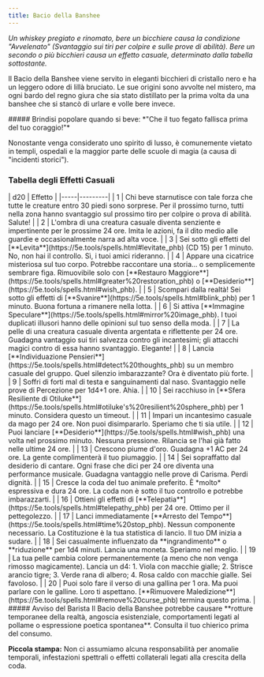```yaml
---
title: Bacio della Banshee
---
```



*Un whiskey pregiato e rinomato, bere un bicchiere causa la condizione "Avvelenato" (Svantaggio sui tiri per colpire e sulle prove di abilità). Bere un secondo o più bicchieri causa un effetto casuale, determinato dalla tabella sottostante.*

<MaskedImage src="https://cdn.leonardo.ai/users/e9df9e5e-8c47-4d7f-87b3-195ea30587b1/generations/f72d4988-ad69-465e-8b7b-e235a3f8c36a/Leonardo_Phoenix_10_A_legendary_whiskey_known_as_Banshees_Kiss_3.jpg" mask="11"/>

Il Bacio della Banshee viene servito in eleganti bicchieri di cristallo nero e ha un leggero odore di lillà bruciato. Le sue origini sono avvolte nel mistero, ma ogni bardo del regno giura che sia stato distillato per la prima volta da una banshee che si stancò di urlare e volle bere invece.

<DescriptiveBox>
##### Brindisi popolare quando si beve:
*"Che il tuo fegato fallisca prima del tuo coraggio!"*
</DescriptiveBox>

Nonostante venga considerato uno spirito di lusso, è comunemente vietato in templi, ospedali e la maggior parte delle scuole di magia (a causa di "incidenti storici").

### Tabella degli Effetti Casuali
<CensoredText>
| d20 | Effetto |
|-----|---------|
| 1 | Chi beve starnutisce con tale forza che tutte le creature entro 30 piedi sono sorprese. Per il prossimo turno, tutti nella zona hanno svantaggio sul prossimo tiro per colpire o prova di abilità. Salute! |
| 2 | L'ombra di una creatura casuale diventa senziente e impertinente per le prossime 24 ore. Imita le azioni, fa il dito medio alle guardie e occasionalmente narra ad alta voce. |
| 3 | Sei sotto gli effetti del [**Levita**](https://5e.tools/spells.html#levitate_phb) (CD 15) per 1 minuto. No, non hai il controllo. Sì, i tuoi amici rideranno. |
| 4 | Appare una cicatrice misteriosa sul tuo corpo. Potrebbe raccontare una storia... o semplicemente sembrare figa. Rimuovibile solo con [**Restauro Maggiore**](https://5e.tools/spells.html#greater%20restoration_phb) o [**Desiderio**](https://5e.tools/spells.html#wish_phb). |
| 5 | Scompari dalla realtà! Sei sotto gli effetti di [**Svanire**](https://5e.tools/spells.html#blink_phb) per 1 minuto. Buona fortuna a rimanere nella lotta. |
| 6 | Si attiva [**Immagine Speculare**](https://5e.tools/spells.html#mirror%20image_phb). I tuoi duplicati illusori hanno delle opinioni sul tuo senso della moda. |
| 7 | La pelle di una creatura casuale diventa argentata e riflettente per 24 ore. Guadagna vantaggio sui tiri salvezza contro gli incantesimi; gli attacchi magici contro di essa hanno svantaggio. Elegante! |
| 8 | Lancia [**Individuazione Pensieri**](https://5e.tools/spells.html#detect%20thoughts_phb) su un membro casuale del gruppo. Quel silenzio imbarazzante? Ora è diventato più forte. |
| 9 | Soffri di forti mal di testa e sanguinamenti dal naso. Svantaggio nelle prove di Percezione per 1d4+1 ore. Ahia. |
| 10 | Sei racchiuso in [**Sfera Resiliente di Otiluke**](https://5e.tools/spells.html#otiluke's%20resilient%20sphere_phb) per 1 minuto. Considera questo un timeout. |
| 11 | Impari un incantesimo casuale da mago per 24 ore. Non puoi disimpararlo. Speriamo che ti sia utile. |
| 12 | Puoi lanciare [**Desiderio**](https://5e.tools/spells.html#wish_phb) una volta nel prossimo minuto. Nessuna pressione. Rilancia se l'hai già fatto nelle ultime 24 ore. |
| 13 | Crescono piume d'oro. Guadagna +1 AC per 24 ore. La gente complimenterà il tuo piumaggio. |
| 14 | Sei sopraffatto dal desiderio di cantare. Ogni frase che dici per 24 ore diventa una performance musicale. Guadagna vantaggio nelle prove di Carisma. Perdi dignità. |
| 15 | Cresce la coda del tuo animale preferito. È *molto* espressiva e dura 24 ore. La coda non è sotto il tuo controllo e potrebbe imbarazzarti. |
| 16 | Ottieni gli effetti di [**Telepatia**](https://5e.tools/spells.html#telepathy_phb) per 24 ore. Ottimo per il pettegolezzo. |
| 17 | Lanci immediatamente [**Arresto del Tempo**](https://5e.tools/spells.html#time%20stop_phb). Nessun componente necessario. La Costituzione è la tua statistica di lancio. Il tuo DM inizia a sudare. |
| 18 | Sei casualmente influenzato da **ingrandimento** o **riduzione** per 1d4 minuti. Lancia una moneta. Speriamo nel meglio. |
| 19 | La tua pelle cambia colore permanentemente (a meno che non venga rimosso magicamente). Lancia un d4: 1. Viola con macchie gialle; 2. Strisce arancio tigre; 3. Verde rana di albero; 4. Rosa caldo con macchie gialle. Sei favoloso. |
| 20 | Puoi solo fare il verso di una gallina per 1 ora. Ma puoi parlare con le galline. Loro ti aspettano. [**Rimuovere Maledizione**](https://5e.tools/spells.html#remove%20curse_phb) termina questo prima. |
</CensoredText>
<NoteBox>
##### Avviso del Barista
Il Bacio della Banshee potrebbe causare **rotture temporanee della realtà, angoscia esistenziale, comportamenti legati al pollame o espressione poetica spontanea**. Consulta il tuo chierico prima del consumo.

**Piccola stampa:** Non ci assumiamo alcuna responsabilità per anomalie temporali, infestazioni spettrali o effetti collaterali legati alla crescita della coda.
</NoteBox>
